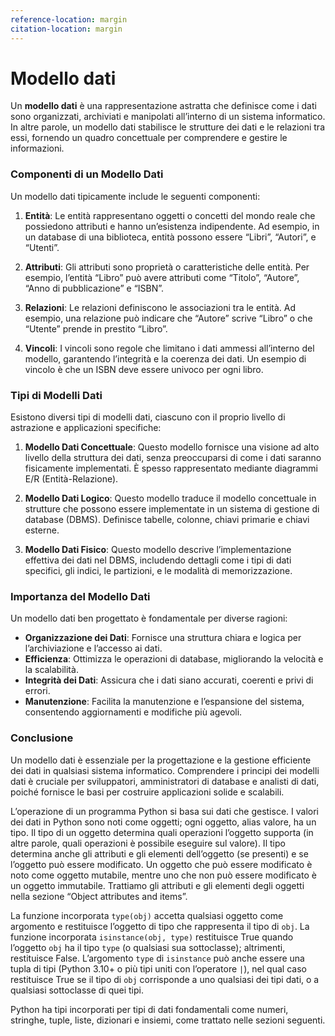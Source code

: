 ```yaml
---
reference-location: margin
citation-location: margin
---
```


# Modello dati

Un **modello dati** è una rappresentazione astratta che definisce come i dati sono organizzati, archiviati e manipolati all'interno di un sistema informatico. In altre parole, un modello dati stabilisce le strutture dei dati e le relazioni tra essi, fornendo un quadro concettuale per comprendere e gestire le informazioni.

### Componenti di un Modello Dati

Un modello dati tipicamente include le seguenti componenti:

1. **Entità**: Le entità rappresentano oggetti o concetti del mondo reale che possiedono attributi e hanno un'esistenza indipendente. Ad esempio, in un database di una biblioteca, entità possono essere "Libri", "Autori", e "Utenti".

2. **Attributi**: Gli attributi sono proprietà o caratteristiche delle entità. Per esempio, l'entità "Libro" può avere attributi come "Titolo", "Autore", "Anno di pubblicazione" e "ISBN".

3. **Relazioni**: Le relazioni definiscono le associazioni tra le entità. Ad esempio, una relazione può indicare che "Autore" scrive "Libro" o che "Utente" prende in prestito "Libro".

4. **Vincoli**: I vincoli sono regole che limitano i dati ammessi all'interno del modello, garantendo l'integrità e la coerenza dei dati. Un esempio di vincolo è che un ISBN deve essere univoco per ogni libro.

### Tipi di Modelli Dati

Esistono diversi tipi di modelli dati, ciascuno con il proprio livello di astrazione e applicazioni specifiche:

1. **Modello Dati Concettuale**: Questo modello fornisce una visione ad alto livello della struttura dei dati, senza preoccuparsi di come i dati saranno fisicamente implementati. È spesso rappresentato mediante diagrammi E/R (Entità-Relazione).

2. **Modello Dati Logico**: Questo modello traduce il modello concettuale in strutture che possono essere implementate in un sistema di gestione di database (DBMS). Definisce tabelle, colonne, chiavi primarie e chiavi esterne.

3. **Modello Dati Fisico**: Questo modello descrive l'implementazione effettiva dei dati nel DBMS, includendo dettagli come i tipi di dati specifici, gli indici, le partizioni, e le modalità di memorizzazione.

### Importanza del Modello Dati

Un modello dati ben progettato è fondamentale per diverse ragioni:

- **Organizzazione dei Dati**: Fornisce una struttura chiara e logica per l'archiviazione e l'accesso ai dati.
- **Efficienza**: Ottimizza le operazioni di database, migliorando la velocità e la scalabilità.
- **Integrità dei Dati**: Assicura che i dati siano accurati, coerenti e privi di errori.
- **Manutenzione**: Facilita la manutenzione e l'espansione del sistema, consentendo aggiornamenti e modifiche più agevoli.

### Conclusione

Un modello dati è essenziale per la progettazione e la gestione efficiente dei dati in qualsiasi sistema informatico. Comprendere i principi dei modelli dati è cruciale per sviluppatori, amministratori di database e analisti di dati, poiché fornisce le basi per costruire applicazioni solide e scalabili.


L'operazione di un programma Python si basa sui dati che gestisce. I valori dei dati in Python sono noti come oggetti; ogni oggetto, alias valore, ha un tipo. Il tipo di un oggetto determina quali operazioni l'oggetto supporta (in altre parole, quali operazioni è possibile eseguire sul valore). Il tipo determina anche gli attributi e gli elementi dell'oggetto (se presenti) e se l'oggetto può essere modificato. Un oggetto che può essere modificato è noto come oggetto mutabile, mentre uno che non può essere modificato è un oggetto immutabile. Trattiamo gli attributi e gli elementi degli oggetti nella sezione "Object attributes and items".

La funzione incorporata `type(obj)` accetta qualsiasi oggetto come argomento e restituisce l'oggetto di tipo che rappresenta il tipo di `obj`. La funzione incorporata `isinstance(obj, type)` restituisce True quando l'oggetto `obj` ha il tipo `type` (o qualsiasi sua sottoclasse); altrimenti, restituisce False. L'argomento `type` di `isinstance` può anche essere una tupla di tipi (Python 3.10+ o più tipi uniti con l'operatore `|`), nel qual caso restituisce True se il tipo di `obj` corrisponde a uno qualsiasi dei tipi dati, o a qualsiasi sottoclasse di quei tipi.

Python ha tipi incorporati per tipi di dati fondamentali come numeri, stringhe, tuple, liste, dizionari e insiemi, come trattato nelle sezioni seguenti.
